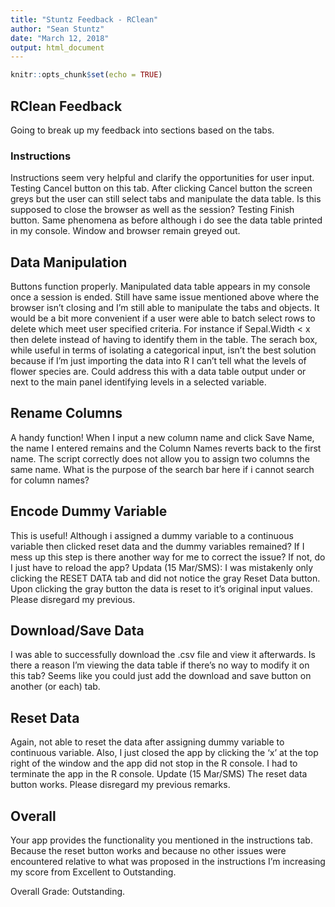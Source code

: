 ---
title: "Stuntz Feedback - RClean"
author: "Sean Stuntz"
date: "March 12, 2018"
output: html_document
---

```{r setup, include=FALSE}
knitr::opts_chunk$set(echo = TRUE)
```

## RClean Feedback

Going to break up my feedback into sections based on the tabs.

### Instructions
Instructions seem very helpful and clarify the opportunities for user input. Testing Cancel button on this tab. After clicking Cancel button the screen greys but the user can still select tabs and manipulate the data table. Is this supposed to close the browser as well as the session? Testing Finish button. Same phenomena as before although i do see the data table printed in my console. Window and browser remain greyed out. 

## Data Manipulation
Buttons function properly. Manipulated data table appears in my console once a session is ended. Still have same issue mentioned above where the browser isn't closing and I'm still able to manipulate the tabs and objects. It would be a bit more convenient if a user were able to batch select rows to delete which meet user specified criteria. For instance if Sepal.Width < x then delete instead of having to identify them in the table. The serach box, while useful in terms of isolating a categorical input, isn't the best solution because if I'm just importing the data into R I can't tell what the levels of flower species are. Could address this with a data table output under or next to the main panel identifying levels in a selected variable.

## Rename Columns
A handy function! When I input a new column name and click Save Name, the name I entered remains and the Column Names reverts back to the first name. The script correctly does not allow you to assign two columns the same name. What is the purpose of the search bar here if i cannot search for column names?

## Encode Dummy Variable
This is useful! Although i assigned a dummy variable to a continuous variable then clicked reset data and the dummy variables remained? If I mess up this step is there another way for me to correct the issue? If not, do I just have to reload the app? Updata (15 Mar/SMS): I was mistakenly only clicking the RESET DATA tab and did not notice the gray Reset Data button. Upon clicking the gray button the data is reset to it's original input values. Please disregard my previous.

## Download/Save Data
I was able to successfully download the .csv file and view it afterwards. Is there a reason I'm viewing the data table if there's no way to modify it on this tab? Seems like you could just add the download and save button on another (or each) tab. 

## Reset Data
Again, not able to reset the data after assigning dummy variable to continuous variable. Also, I just closed the app by clicking the 'x' at the top right of the window and the app did not stop in the R console. I had to terminate the app in the R console. Update (15 Mar/SMS) The reset data button works. Please disregard my previous remarks.  

## Overall
Your app provides the functionality you mentioned in the instructions tab. Because the reset button works and because no other issues were encountered relative to what was proposed in the instructions I'm increasing my score from Excellent to Outstanding.

Overall Grade: Outstanding.